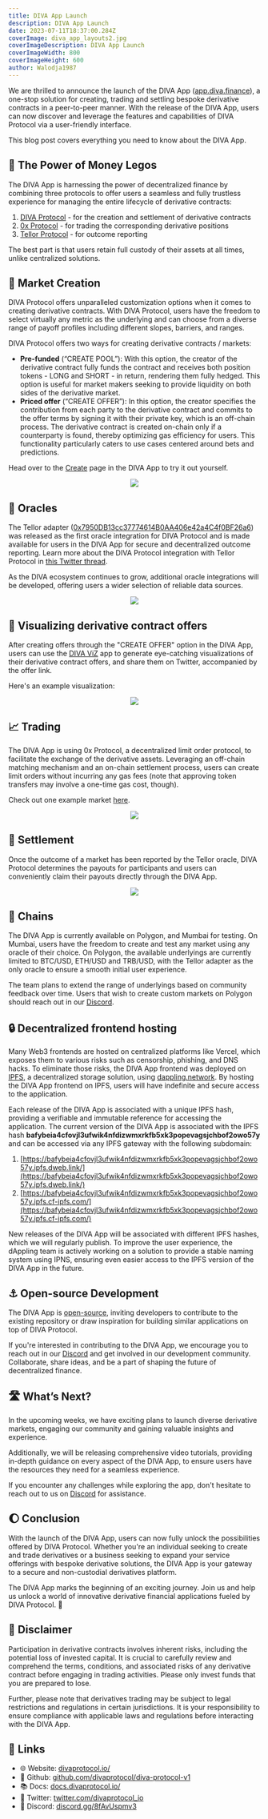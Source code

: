 ```yaml
---
title: DIVA App Launch
description: DIVA App Launch
date: 2023-07-11T18:37:00.284Z
coverImage: diva_app_layouts2.jpg
coverImageDescription: DIVA App Launch
coverImageWidth: 800
coverImageHeight: 600
author: Walodja1987
---
```


We are thrilled to announce the launch of the DIVA App ([app.diva.finance](https://app.diva.finance/)), a one-stop solution for creating, 
trading and settling bespoke derivative contracts in a peer-to-peer manner. With the release of the DIVA App, users can now discover and 
leverage the features and capabilities of DIVA Protocol via a user-friendly interface.

This blog post covers everything you need to know about the DIVA App.

## 🧩 The Power of Money Legos

The DIVA App is harnessing the power of decentralized finance by combining three protocols to offer users a seamless and fully trustless 
experience for managing the entire lifecycle of derivative contracts:
1. [DIVA Protocol](https://www.divaprotocol.io/) - for the creation and settlement of derivative contracts
2. [0x Protocol](https://0x.org/) - for trading the corresponding derivative positions
3. [Tellor Protocol](https://tellor.io/) - for outcome reporting

The best part is that users retain full custody of their assets at all times, unlike centralized solutions.

## 🎯 Market Creation

DIVA Protocol offers unparalleled customization options when it comes to creating derivative contracts. 
With DIVA Protocol, users have the freedom to select virtually any metric as the underlying and can choose from a diverse 
range of payoff profiles including different slopes, barriers, and ranges.

DIVA Protocol offers two ways for creating derivative contracts / markets:
* **Pre-funded** (“CREATE POOL”): With this option, the creator of the derivative contract fully funds the contract and receives both position tokens - LONG and SHORT - in return, 
rendering them fully hedged. This option is useful for market makers seeking to provide liquidity on both sides 
of the derivative market.
* **Priced offer** (“CREATE OFFER”): In this option, the creator specifies the contribution from each party 
to the derivative contract and commits to the offer terms by signing it with their private key, which is an 
off-chain process. The derivative contract is created on-chain only if a counterparty is found, thereby 
optimizing gas efficiency for users. This functionality particularly caters to use cases centered around 
bets and predictions.

Head over to the [Create](https://app.diva.finance/Create) page in the DIVA App to try it out yourself.

<p align="center">
  <img src="/images/posts/step1_create_offer.png" />
</p>

## 🔮 Oracles
The Tellor adapter ([0x7950DB13cc37774614B0AA406e42a4C4f0BF26a6](https://polygonscan.com/address/0x7950DB13cc37774614B0AA406e42a4C4f0BF26a6)) was released as the first oracle integration 
for DIVA Protocol and is made available for users in the DIVA App for secure and decentralized outcome reporting. 
Learn more about the DIVA Protocol integration with Tellor Protocol in [this Twitter thread](https://twitter.com/WeAreTellor/status/1674804651412148226?s=20).

As the DIVA ecosystem continues to grow, additional oracle integrations will be developed, offering users a 
wider selection of reliable data sources.

<p align="center">
  <img src="/images/posts/step2_oracle.png" />
</p>

## 📸 Visualizing derivative contract offers

After creating offers through the "CREATE OFFER" option in the DIVA App, users can use the [DIVA ViZ](https://divaviz.com/) app to generate eye-catching visualizations of their derivative contract offers, 
and share them on Twitter, accompanied by the offer link.

Here's an example visualization:

<p align="center">
  <img src="/images/posts/diva_viz_example_illustration.jpeg" />
</p>

## 📈 Trading

The DIVA App is using 0x Protocol, a decentralized limit order protocol, to facilitate the exchange of the derivative assets. 
Leveraging an off-chain matching mechanism and an on-chain settlement process, users can create limit orders without 
incurring any gas fees (note that approving token transfers may involve a one-time gas cost, though).

Check out one example market [here](https://app.diva.finance/0xe70276f9f60b4b81f920b1b0416e7aa4c671ad829dc5b7ec8228a48d090b5635/long).

<p align="center">
  <img src="/images/posts/diva_app_trading.png" />
</p>

## 💸 Settlement

Once the outcome of a market has been reported by the Tellor oracle, DIVA Protocol determines the payouts for participants 
and users can conveniently claim their payouts directly through the DIVA App.

<p align="center">
  <img src="/images/posts/diva_app_dashboard.png" />
</p>

## 🔗 Chains

The DIVA App is currently available on Polygon, and Mumbai for testing. On Mumbai, users have the freedom to 
create and test any market using any oracle of their choice. On Polygon, the available underlyings are currently 
limited to BTC/USD, ETH/USD and TRB/USD, with the Tellor adapter as the only oracle to ensure a smooth initial user experience. 

The team plans to extend the range of underlyings based on community feedback over time. Users that wish to 
create custom markets on Polygon should reach out in our [Discord](https://discord.gg/8fAvUspmv3).

## 🔒 Decentralized frontend hosting

Many Web3 frontends are hosted on centralized platforms like Vercel, which exposes them to various risks such as censorship, phishing, and DNS hacks. To eliminate those risks, the DIVA App frontend
was deployed on [IPFS](https://docs.dappling.network/key-concepts/ipfs), a decentralized storage solution, using [dappling.network](https://www.dappling.network/). By hosting the DIVA App frontend on IPFS, 
users will have indefinite and secure access to the application.

Each release of the DIVA App is associated with a unique IPFS hash, providing a verifiable and immutable reference for accessing the application. The current version of the DIVA App is associated with the IPFS hash **bafybeia4cfovjl3ufwik4nfdizwmxrkfb5xk3popevagsjchbof2owo57y** and can be accessed via any IPFS gateway with the following subdomain:
1. [https://bafybeia4cfovjl3ufwik4nfdizwmxrkfb5xk3popevagsjchbof2owo57y.ipfs.dweb.link/](https://bafybeia4cfovjl3ufwik4nfdizwmxrkfb5xk3popevagsjchbof2owo57y.ipfs.dweb.link/)
2. [https://bafybeia4cfovjl3ufwik4nfdizwmxrkfb5xk3popevagsjchbof2owo57y.ipfs.cf-ipfs.com/](https://bafybeia4cfovjl3ufwik4nfdizwmxrkfb5xk3popevagsjchbof2owo57y.ipfs.cf-ipfs.com/)

New releases of the DIVA App will be associated with different IPFS hashes, which we will regularly publish. 
To improve the user experience, the dAppling team is actively working on a solution to provide a stable naming system using IPNS, ensuring even easier access to the IPFS version of the DIVA App in the future.

## ⚓ Open-source Development

The DIVA App is [open-source](https://github.com/divaprotocol/diva-monorepo/tree/main/packages/diva-app), inviting developers to contribute to the existing repository or draw inspiration 
for building similar applications on top of DIVA Protocol.

If you're interested in contributing to the DIVA App, we encourage you to reach out in our [Discord](https://discord.gg/8fAvUspmv3) and get involved 
in our development community. Collaborate, share ideas, and be a part of shaping the future of decentralized finance.

## 🛣️ What’s Next?

In the upcoming weeks, we have exciting plans to launch diverse derivative markets, engaging our community and 
gaining valuable insights and experience.

Additionally, we will be releasing comprehensive video tutorials, providing in-depth guidance on every aspect of 
the DIVA App, to ensure users have the resources they need for a seamless experience.

If you encounter any challenges while exploring the app, don't hesitate to reach out to us on [Discord](https://discord.gg/8fAvUspmv3) for assistance.

## 🌔 Conclusion

With the launch of the DIVA App, users can now fully unlock the possibilities offered by DIVA Protocol. 
Whether you're an individual seeking to create and trade derivatives or a business seeking to expand your service offerings with bespoke derivative solutions, 
the DIVA App is your gateway to a secure and non-custodial derivatives platform.

The DIVA App marks the beginning of an exciting journey. Join us and help us unlock a world of innovative derivative financial applications fueled by DIVA Protocol. 🚀

## 📃 Disclaimer

Participation in derivative contracts involves inherent risks, including the potential loss of invested capital. It is crucial to carefully review 
and comprehend the terms, conditions, and associated risks of any derivative contract before engaging in trading activities. Please only invest 
funds that you are prepared to lose.

Further, please note that derivatives trading may be subject to legal restrictions and regulations in certain jurisdictions. It is your responsibility to 
ensure compliance with applicable laws and regulations before interacting with the DIVA App.

## 🔗 Links

- 🌐 Website: [divaprotocol.io/](https://www.divaprotocol.io/)
- 🍏 Github: [github.com/divaprotocol/diva-protocol-v1](https://github.com/divaprotocol/diva-protocol-v1)
- 📚 Docs: [docs.divaprotocol.io/](https://docs.divaprotocol.io/)
- 🦜 Twitter: [twitter.com/divaprotocol_io](https://twitter.com/divaprotocol_io)
- 🤖 Discord: [discord.gg/8fAvUspmv3](https://discord.gg/8fAvUspmv3)